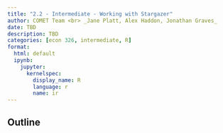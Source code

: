 ```yaml
---
title: "2.2 - Intermediate - Working with Stargazer"
author: COMET Team <br> _Jane Platt, Alex Haddon, Jonathan Graves_
date: TBD
description: TBD
categories: [econ 326, intermediate, R]
format: 
  html: default
  ipynb:
    jupyter:
      kernelspec:
        display_name: R
        language: r
        name: ir
---
```


## Outline
